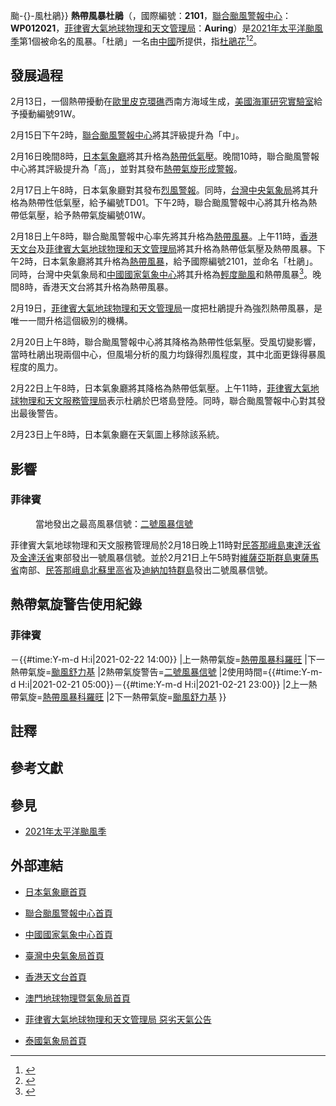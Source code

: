 {{UTC+8}}
{{NoteTA
|G1=Weather
|G2=TyphoonNew
|G3=TyphoonOld
|G4=單位
|G5=地名
|G6=2021年太平洋颱風季
|skin=typhoon
}}
{{About|2021年的熱帶風暴杜鵑|其他名為杜鵑的熱帶氣旋|颱風杜鵑{{!}}颱-{}-風杜鵑}}
{{熱帶氣旋基礎資訊
|颱風名稱 = 熱帶風暴杜鵑
|外文名稱 = Tropical Storm Dujuan
|外文語言 = 英文
|十分鐘平均風速JMA = 40|JMA = knot
|十分鐘平均風速CWB = 23|CWB = m/s
|十分鐘平均風速KMA = 21|KMA = m/s
|十分鐘平均風速HKO = 75
|十分鐘平均風速SMG = 
|十分鐘平均風速PAGASA = 95
|十分鐘平均風速NCHMF = 
|十分鐘平均風速TMD = 40|TMD = knot
|二分鐘平均風速 = 23|NMC = m/s
|一分鐘平均風速 = 45|SSHS = knot<!--JTWC-->
|代表圖像 = Dujuan 2021-02-19 0435Z.jpg
|代表圖像名稱 =
|形成日期 = 2021年2月16日
|消散日期 = 2021年2月23日
|最低氣壓 = 996<!--JMA-->
|瞬間最大陣風 = 110<!--JMA-->
|財產損失 = 329萬[[美元|美元]]
|死傷人數 = 1死
|影響地區 = [[帛琉|帛琉]]、[[菲律賓|菲律賓]]
|備註 = 
|颱風路徑圖 = Dujuan 2021 track.png
|風季年份 = 2021
|風季位置 = 太平洋
}}
'''熱帶風暴杜鵑'''（{{lang-en|'''Tropical Storm Dujuan'''}}，國際編號：'''2101'''，[[聯合颱風警報中心|聯合颱風警報中心]]：'''WP012021'''，[[菲律賓大氣地球物理和天文管理局|菲律賓大氣地球物理和天文管理局]]：'''Auring'''）是[[2021年太平洋颱風季|2021年太平洋颱風季]]第1個被命名的風暴。「杜鵑」一名由[[中华人民共和国|中國]]所提供，指[[杜鵑花|杜鵑花]]<ref>{{cite web|url=https://www.hko.gov.hk/tc/informtc/sound/tc_pronunciation2020e.html#China|title=熱帶氣旋名稱的意義|author=香港天文台|accessdate=2020-08-17|archive-date=2020-08-25|archive-url=https://web.archive.org/web/20200825213345/https://www.hko.gov.hk/tc/informtc/sound/tc_pronunciation2020e.html#China|dead-url=no}}</ref><ref>{{cite web|url=https://www.cwb.gov.tw/V8/C/K/Encyclopedia/typhoon/index.html#typhoon-07|title=颱風百問——颱風是怎麼命名？|publisher=交通部中央氣象局|accessdate=2019-06-01|archive-date=2020-08-06|archive-url=https://web.archive.org/web/20200806130020/https://www.cwb.gov.tw/V8/C/K/Encyclopedia/typhoon/index.html#typhoon-07|dead-url=no}}</ref>。

==發展過程==
{{pts wikify}}
2月13日，一個熱帶擾動在[[歐里皮克環礁|歐里皮克環礁]]西南方海域生成，[[美國海軍研究實驗室|美國海軍研究實驗室]]給予擾動編號91W。

2月15日下午2時，[[聯合颱風警報中心|聯合颱風警報中心]]將其評級提升為「中」。

2月16日晚間8時，[[日本氣象廳|日本氣象廳]]將其升格為[[熱帶低氣壓|熱帶低氣壓]]。晚間10時，聯合颱風警報中心將其評級提升為「高」，並對其發布[[熱帶氣旋形成警報|熱帶氣旋形成警報]]。

2月17日上午8時，日本氣象廳對其發布[[烈風警報|烈風警報]]。同時，[[台灣|台灣]][[中央氣象局|中央氣象局]]將其升格為熱帶性低氣壓，給予編號TD01。下午2時，聯合颱風警報中心將其升格為熱帶低氣壓，給予熱帶氣旋編號01W{{NoteTag|[[聯合颱風警報中心|聯合颱風警報中心]]會為所有於其責任範圍內被該部門評定為[[熱帶氣旋|熱帶氣旋]]的系統作出編號，由兩位數及一個英文字母組成。[[英文字母|英文字母]]表示該熱帶氣旋形成的區域，西北太平洋（包括[[南海|南海]]、[[東海|東海]]）以W表示；而兩位數字則指熱帶氣旋於當年在[[英文字母|英文字母]]所表示的區域內形成次序，換言之「01W」即指杜鵑是年內第1個於西北太平洋區域內形成的熱帶氣旋。此編號系統每年重新開始。}}。

2月18日上午8時，聯合颱風警報中心率先將其升格為[[熱帶風暴|熱帶風暴]]。上午11時，[[香港天文台|香港天文台]]及[[菲律賓大氣地球物理和天文管理局|菲律賓大氣地球物理和天文管理局]]將其升格為熱帶低氣壓及熱帶風暴。下午2時，日本氣象廳將其升格為[[熱帶風暴|熱帶風暴]]，給予國際編號2101，並命名「杜鵑」{{NoteTag|[[氣象廳_(日本)|日本氣象廳]]是[[世界氣象組織|世界氣象組織]]指定的西北太平洋[[區域專責氣象中心|區域專責氣象中心]]，負責該區域內（包括南海、東海）的熱帶氣旋正式編號與命名工作：每當該機構把一個熱帶低氣壓升為熱帶風暴時，該機構亦會依照在[[世界氣象組織|世界氣象組織]][[颱風委員會|颱風委員會]]上通過的名稱表作出命名，同時給予4位數字的國際編號。前兩位為當年公元紀年最後兩位數（20'''21'''），後兩位代表杜鵑是當年被[[氣象廳_(日本)|日本氣象廳]]第'''01'''個升為[[熱帶風暴|熱帶風暴]]的[[熱帶氣旋|熱帶氣旋]]。}}。同時，台灣中央氣象局和[[中國國家氣象中心|中國國家氣象中心]]將其升格為[[輕度颱風|輕度颱風]]和熱帶風暴<ref>{{Cite web|title=中央气象台·台风快讯2021年总1期|url=http://www.nmc.cn/publish/typhoon/typhoon_new.html|author=高栓柱|date=2021-02-18|language=zh-cn|archiveurl=https://web.archive.org/web/20210218151518/http://www.nmc.cn/publish/typhoon/typhoon_new.html|archivedate=2021-02-18|dead-url=no}}</ref>。晚間8時，香港天文台將其升格為熱帶風暴。

2月19日，[[菲律賓大氣地球物理和天文管理局|菲律賓大氣地球物理和天文管理局]]一度把杜鵑提升為強烈熱帶風暴，是唯一一間升格這個級別的機構。

2月20日上午8時，聯合颱風警報中心將其降格為熱帶性低氣壓。受風切變影響，當時杜鵑出現兩個中心，但風場分析的風力均錄得烈風程度，其中北面更錄得暴風程度的風力。

2月22日上午8時，日本氣象廳將其降格為熱帶低氣壓。上午11時，[[菲律賓大氣地球物理和天文服務管理局|菲律賓大氣地球物理和天文服務管理局]]表示杜鵑於巴塔島登陸。同時，聯合颱風警報中心對其發出最後警告。

2月23日上午8時，日本氣象廳在天氣圖上移除該系統。
{{clear}}

==影響==
===菲律賓===
:當地發出之最高風暴信號：[[熱帶氣旋警告#_菲律賓|二號風暴信號]]
菲律賓大氣地球物理和天文服務管理局於2月18日晚上11時對[[民答那峨島|民答那峨島]][[東達沃省|東達沃省]]及[[金達沃省|金達沃省]]東部發出一號風暴信號。並於2月21日上午5時對[[維薩亞斯群島|維薩亞斯群島]][[東薩馬省|東薩馬省]]南部、[[民答那峨島|民答那峨島]][[北蘇里高省|北蘇里高省]]及[[迪納加特群島|迪納加特群島]]發出二號風暴信號。

==熱帶氣旋警告使用紀錄==
===菲律賓===
{{熱帶氣旋警告使用紀錄
|氣象台=[[菲律賓大氣地球物理和天文服務管理局|菲律賓大氣地球物理和天文服務管理局]]
|警告系統=風暴信號
|熱帶氣旋警告=[[熱帶氣旋警告#_菲律賓|一號風暴信號]]
|使用時間={{#time:Y-m-d H:i|2021-02-18 23:00}}－{{#time:Y-m-d H:i|2021-02-22 14:00}}
|上一熱帶氣旋=[[熱帶風暴科羅旺_(2020年)|熱帶風暴科羅旺]]
|下一熱帶氣旋=[[颱風舒力基_(2021年)|颱風舒力基]]
|2熱帶氣旋警告=[[熱帶氣旋警告#_菲律賓|二號風暴信號]]
|2使用時間={{#time:Y-m-d H:i|2021-02-21 05:00}}－{{#time:Y-m-d H:i|2021-02-21 23:00}}
|2上一熱帶氣旋=[[熱帶風暴科羅旺_(2020年)|熱帶風暴科羅旺]]
|2下一熱帶氣旋=[[颱風舒力基_(2021年)|颱風舒力基]]
}}

==註釋==
{{NoteFoot}}

==參考文獻==
{{reflist}}

==參見==
*[[2021年太平洋颱風季|2021年太平洋颱風季]]

==外部連結==
{{Portal phs}}
{{Commons category|Tropical Storm Dujuan (2021)}}
*{{ja}}[http://www.jma.go.jp/ 日本氣象廳首頁] {{Wayback|url=http://www.jma.go.jp/ |date=20061107170045 }}
*{{en}}[https://www.metoc.navy.mil/jtwc/jtwc.html 聯合颱風警報中心首頁] {{Wayback|url=https://www.metoc.navy.mil/jtwc/jtwc.html |date=20150809201922 }}
*{{zh-cn}}[https://www.nmc.gov.cn/ 中國國家氣象中心首頁] {{Wayback|url=https://www.nmc.gov.cn/ |date=20180806105732 }}
*{{zh-tw}}[http://www.cwb.gov.tw/ 臺灣中央氣象局首頁] {{Wayback|url=http://www.cwb.gov.tw/ |date=20181025071210 }}
*{{zh-hk}}[http://www.hko.gov.hk/ 香港天文台首頁] {{Wayback|url=http://www.hko.gov.hk/ |date=20110224003313 }}
*{{zh-mo}}[http://www.smg.gov.mo/ 澳門地球物理暨氣象局首頁] {{Wayback|url=http://www.smg.gov.mo/ |date=20140517030343 }}
*{{en}}[http://bagong.pagasa.dost.gov.ph/tropical-cyclone/severe-weather-bulletin/2 菲律賓大氣地球物理和天文管理局 惡劣天氣公告] {{Wayback|url=http://bagong.pagasa.dost.gov.ph/tropical-cyclone/severe-weather-bulletin/2 |date=20201028221744 }}
*{{th}}[https://www.tmd.go.th/en/index.php 泰國氣象局首頁] {{Wayback|url=https://www.tmd.go.th/en/index.php |date=20200901070242 }}

{{2021年太平洋颱風季}}